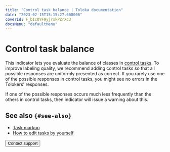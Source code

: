 ```yaml
---
title: "Control task balance | Toloka documentation"
date: "2023-02-15T15:15:27.668006"
coverId: F_bIcOYF9yjrxkPZrXc3
docsMenu: "defaultMenu"
---
```



# Control task balance

This indicator lets you evaluate the balance of classes in [control tasks](/docs/glossary#control-task). To improve labeling quality, we recommend adding control tasks so that all possible responses are uniformly presented as correct. If you rarely use one of the possible responses in control tasks, you might see no errors in the Tolokers' responses.

<Note mode="note" title="Note">

If one of the possible responses occurs much less frequently than the others in control tasks, then indicator will issue a warning about this.

</Note>

## See also `{#see-also}`

- [Task markup](/docs/guide/task_markup)
- [How to edit tasks by yourself](/docs/guide/task-markup-by-yourself)

<Button themeColor="light" view="default" size="l" type="link" url="/docs/guide/troubleshooting/support?form-source=guide-efficiency-metrics-control-tasks-balance">Contact support</Button>
